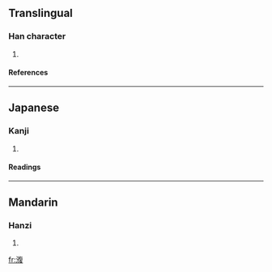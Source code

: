 ==Translingual==
===Han character===
{{Han char|rn=85|rad=水|as=12|sn=15|four=3814<sub>7</sub>|canj=水竹人水 (EHOE)}}
# {{defn|Han|sort=水12}}
====References====
{{Han ref|kx=0652.090|dkj=18337|dj=1062.110|hdz=31745.030|uh=6F93|ud=28563|bh=E651|bd=58961}}

----
==Japanese==
===Kanji===
{{ja-kanji|grade=|rs=水12}}
# {{defn|Japanese}} 
====Readings====
{{ja-readings|on=[[ふく]] (fuku), [[ぶく]] (buku)|kun=}}

----
==Mandarin==
===Hanzi===
{{cmn-hanzi|pin=[[fú]] (fu2), [[miǎn]] (mian3), [[shéng]] (sheng2)|wg=fu<sup>2</sup>, mien<sup>3</sup>, sheng<sup>2</sup>}}
# {{defn|Mandarin}}

[[fr:澓]]